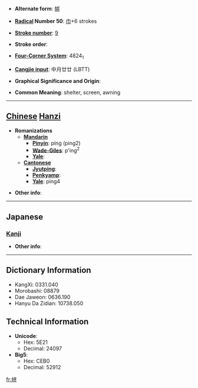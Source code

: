 * '''Alternate form''': [[帲]]

* '''[[Wiktionary:Chinese radical index| Radical]] Number 50''': [[Wiktionary:Chinese radical index 巾|巾]]+6 strokes

* '''[[Wiktionary:Chinese total strokes index|Stroke number]]''': [[Wiktionary:Chinese total strokes index 9|9]]

* '''Stroke order''': 

* '''[[Wiktionary:Chinese four corner index|Four-Corner System]]''': 4824<sub>1</sub>

* '''[[Wiktionary:Chinese Cangjie index|Cangjie input]]''': 中月廿廿 (LBTT)

* '''Graphical Significance and Origin''': 

* '''Common Meaning''': shelter, screen, awning

----

== [[Chinese]] [[Hanzi]] ==

* '''Romanizations'''
** '''[[Mandarin]]'''
*** '''[[Pinyin]]''': píng (ping2)
*** '''[[Wade-Giles]]''': p'ing<sup>2</sup>
*** '''[[Yale]]''': 
** '''[[Cantonese]]'''
*** '''[[Jyutping]]''':
*** '''[[Penkyamp]]''': 
*** '''[[Yale]]''': ping4

* '''Other info''': 

----

==Japanese==
===[[Kanji]]===
{{kanji|on readings=[[へい]] (hei), [[ひよう]] (hiyō), [[びょう]] (byō)|kun readings=[[おおう]] (oou)}}

* '''Other info''':  

----

== Dictionary Information ==

* KangXi: 0331.040
* Morobashi: 08879
* Dae Jaweon: 0636.190
* Hanyu Da Zidian: 10738.050

== Technical Information ==

* '''Unicode''':
** Hex: 5E21
** Decimal: 24097
* '''Big5''':
** Hex: CEB0
** Decimal: 52912

[[fr:帡]]